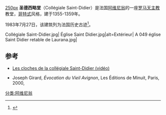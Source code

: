 [[文件:Église_Saint_Didier.JPG|250px]]
'''圣德西略堂'''（Collégiale Saint-Didier）是法国[[阿维尼翁|阿维尼翁]]的一座[[罗马天主教|罗马天主教]]教堂，[[哥特式|哥特式]]风格，建于1355-1359年。

1983年7月27日，该建筑列为法国历史古迹<ref>{{Base Mérimée|PA00081832}}</ref>。

<gallery>
Collégiale Saint-Didier.jpg|
Église Saint Didier.jpg|alt=Extérieur|
A 049 église Saint Didier retable de Laurana.jpg|
</gallery>

== 参考==
* {{fr}} [http://www.youtube.com/watch?v=LlxC7_JFr34 Les cloches de la collégiale Saint-Didier (vidéo)] {{Wayback|url=http://www.youtube.com/watch?v=LlxC7_JFr34 |date=20200502193327 }}
{{reflist}}
* Joseph Girard, ''Évocation du Vieil Avignon'', Les Éditions de Minuit, Paris, 2000, {{ISBN|270731353X}}
[[分类:阿维尼翁|分类:阿维尼翁]]
